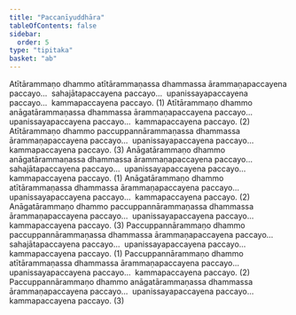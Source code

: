 ```yaml
---
title: "Paccanīyuddhāra"
tableOfContents: false
sidebar:
  order: 5
type: "tipitaka"
basket: "ab"
---
```



<DynamicBreadcrumb />

<Division number="40">

<Paragraph number="2744">
Atītārammaṇo dhammo atītārammaṇassa dhammassa ārammaṇapaccayena paccayo…  sahajātapaccayena paccayo…  upanissayapaccayena paccayo…  kammapaccayena paccayo. (1)
</Paragraph>

<Paragraph number="2745">
Atītārammaṇo dhammo anāgatārammaṇassa dhammassa ārammaṇapaccayena paccayo…  upanissayapaccayena paccayo…  kammapaccayena paccayo. (2)
</Paragraph>

<Paragraph number="2746">
Atītārammaṇo dhammo paccuppannārammaṇassa dhammassa ārammaṇapaccayena paccayo…  upanissayapaccayena paccayo…  kammapaccayena paccayo. (3)
</Paragraph>

</Division>
<Division number="41">

<Paragraph number="2747">
Anāgatārammaṇo dhammo anāgatārammaṇassa dhammassa ārammaṇapaccayena paccayo…  sahajātapaccayena paccayo…  upanissayapaccayena paccayo…  kammapaccayena paccayo. (1)
</Paragraph>

<Paragraph number="2748">
Anāgatārammaṇo dhammo atītārammaṇassa dhammassa ārammaṇapaccayena paccayo…  upanissayapaccayena paccayo…  kammapaccayena paccayo. (2)
</Paragraph>

<Paragraph number="2749">
Anāgatārammaṇo dhammo paccuppannārammaṇassa dhammassa ārammaṇapaccayena paccayo…  upanissayapaccayena paccayo…  kammapaccayena paccayo. (3)
</Paragraph>

</Division>
<Division number="42">

<Paragraph number="2750">
Paccuppannārammaṇo dhammo paccuppannārammaṇassa dhammassa ārammaṇapaccayena paccayo…  sahajātapaccayena paccayo…  upanissayapaccayena paccayo…  kammapaccayena paccayo. (1)
</Paragraph>

<Paragraph number="2751">
Paccuppannārammaṇo dhammo atītārammaṇassa dhammassa ārammaṇapaccayena paccayo…  upanissayapaccayena paccayo…  kammapaccayena paccayo. (2)
</Paragraph>

<Paragraph number="2752">
Paccuppannārammaṇo dhammo anāgatārammaṇassa dhammassa ārammaṇapaccayena paccayo…  upanissayapaccayena paccayo…  kammapaccayena paccayo. (3)
</Paragraph>
</Division>